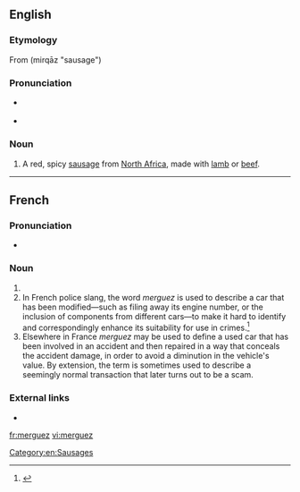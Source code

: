 ==English==
{{wikipedia}}

===Etymology===
From {{etyl|ar|en}} {{l|ar|مرقاز}} (mirqāz "sausage")

===Pronunciation===
* {{a|UK}} {{IPA|/mɛə.ˈɡɛz/|lang=en}}
* {{a|US}} {{IPA|/mɛɹ.ˈɡɛz/|lang=en}}

===Noun===
{{en-noun|-}}

# A red, spicy [[sausage]] from [[North Africa]], made with [[lamb]] or [[beef]].

[[Category:en:Sausages]]

----

==French==

===Pronunciation===
* {{IPA|/mɛʁ.ɡɛz/|lang=fr}}

===Noun===
{{fr-noun|f|merguez}}

# {{l|en|merguez|Merguez}}
# In French police slang, the word ''merguez'' is used to describe a car that has been modified—such as filing away its engine number, or the inclusion of components from different cars—to make it hard to identify and correspondingly enhance its suitability for use in crimes.<ref>{{cite-web
|url=http://www.courrierdemantes.com/news/fullstory.php/aid/16537/Petit_lexique_du_jargon_des_flics.html
|title=Petit lexique du jargon des flics
|editor=Le Courrier de Mantes
|accessdate=23 January 2008
}}</ref>
# Elsewhere in France ''merguez'' may be used to define a used car that has been involved in an accident and then repaired in a way that conceals the accident damage, in order to avoid a diminution in the vehicle's value. By extension, the term is sometimes used to describe a seemingly normal transaction that later turns out to be a scam.

<references/>

===External links===
* {{R:TLFi}}

[[fr:merguez]]
[[vi:merguez]]